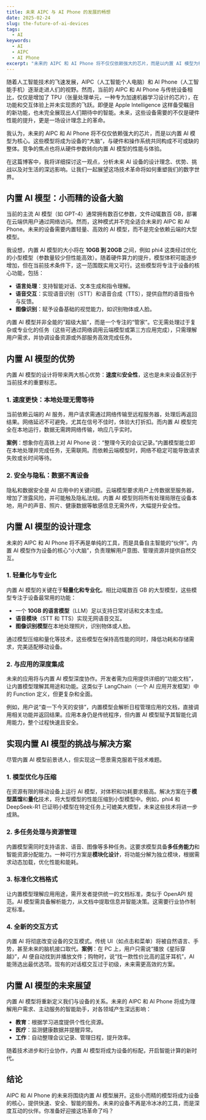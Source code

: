 ```yaml
---
title: 未来 AIPC 与 AI Phone 的发展的畅想
date: 2025-02-24
slug: the-future-of-ai-devices
tags:
  - AI
keywords:
  - AI
  - AIPC
  - AI Phone
excerpt: "未来的 AIPC 和 AI Phone 将不仅仅依赖强大的芯片，而是以内置 AI 模型为核心。这些模型将成为设备的“大脑”，与硬件和操作系统共同构成不可或缺的整体。竞争的焦点也将从硬件参数转向内置 AI 模型的性能与体验。"
---
```


随着人工智能技术的飞速发展，AIPC（人工智能个人电脑）和 AI Phone（人工智能手机）逐渐走进人们的视野。然而，当前的 AIPC 和 AI Phone 与传统设备相比，仅仅是增加了 TPU（张量处理单元，一种专为加速机器学习设计的芯片），在功能和交互体验上并未实现质的飞跃。即便是 Apple Intelligence 这样备受瞩目的新功能，也未完全展现出人们期待中的智能。未来，这些设备需要的不仅是硬件性能的提升，更是一场设计理念上的革命。

我认为，未来的 AIPC 和 AI Phone 将不仅仅依赖强大的芯片，而是以内置 AI 模型为核心。这些模型将成为设备的“大脑”，与硬件和操作系统共同构成不可或缺的整体。竞争的焦点也将从硬件参数转向内置 AI 模型的性能与体验。

在这篇博客中，我将详细探讨这一观点，分析未来 AI 设备的设计理念、优势、挑战以及对生活的深远影响。让我们一起展望这场技术革命将如何重塑我们的数字世界。

## 内置 AI 模型：小而精的设备大脑

当前的主流 AI 模型（如 GPT-4）通常拥有数百亿参数，文件动辄数百 GB，部署在云端供用户通过网络访问。然而，这种模式并不完全适合未来的 AIPC 和 AI Phone。未来的设备需要内置轻量、高效的 AI 模型，而不是完全依赖云端的大型模型。

我设想，内置 AI 模型的大小将在 **10GB 到 20GB** 之间，例如 phi4 这类经过优化的小型模型（参数量较少但性能高效）。随着硬件算力的提升，模型体积可能逐步增加，但在当前技术条件下，这一范围既实用又可行。这些模型将专注于设备的核心功能，包括：

- **语言处理**：支持智能对话、文本生成和指令理解。
- **语音交互**：实现语音识别（STT）和语音合成（TTS），提供自然的语音指令与反馈。
- **图像识别**：赋予设备基础的视觉能力，如识别物体或人脸。

内置 AI 模型并非全能的“超级大脑”，而是一个专注的“管家”。它无需处理过于复杂或专业化的任务（这些可通过网络调用云端模型或第三方应用完成），只需理解用户需求，并协调设备资源或外部服务高效完成任务。

## 内置 AI 模型的优势

内置 AI 模型的设计将带来两大核心优势：**速度**和**安全性**，这也是未来设备区别于当前技术的重要标志。

### 1. 速度更快：本地处理无需等待

当前依赖云端的 AI 服务，用户请求需通过网络传输至远程服务器，处理后再返回结果。网络延迟不可避免，尤其在信号不佳时，体验大打折扣。而内置 AI 模型完全在本地运行，数据无需跨网络传输，响应几乎实时。

**案例**：想象你在高铁上对 AI Phone 说：“整理今天的会议记录。”内置模型能立即在本地处理并完成任务，无需联网。而依赖云端模型时，网络不稳定可能导致请求失败或长时间等待。

### 2. 安全与隐私：数据不离设备

隐私和数据安全是 AI 应用中的关键问题。云端模型要求用户上传数据至服务器，增加了泄露风险，并可能触及隐私法规。内置 AI 模型则将所有处理局限在设备本地，用户的声音、照片、健康数据等敏感信息无需外传，大幅提升安全性。

## 内置 AI 模型的设计理念

未来的 AIPC 和 AI Phone 将不再是单纯的工具，而是具备自主智能的“伙伴”。内置 AI 模型作为设备的核心“小大脑”，负责理解用户意图、管理资源并提供自然交互。

### 1. 轻量化与专业化

内置 AI 模型的关键在于**轻量化和专业化**。相比动辄数百 GB 的大型模型，这些模型专注于设备最常用的功能：

- 一个 **10GB 的语言模型**（LLM）足以支持日常对话和文本生成。
- **语音模块**（STT 和 TTS）实现无网语音交互。
- **图像识别模型**在本地处理照片，识别物体或人脸。

通过模型压缩和量化等技术，这些模型在保持高性能的同时，降低功耗和存储需求，完美适配移动设备。

### 2. 与应用的深度集成

未来的应用将与内置 AI 模型深度协作。开发者需为应用提供详细的“功能文档”，让内置模型理解其用途和功能。这类似于 LangChain（一个 AI 应用开发框架）中的 Function 定义，但更复杂和全面。

例如，用户说“查一下今天的安排”，内置模型会解析日程管理应用的文档，直接调用相关功能并返回结果。应用本身仍是传统程序，但内置 AI 模型赋予其智能化调用能力，整个过程快速且安全。

## 实现内置 AI 模型的挑战与解决方案

尽管内置 AI 模型前景诱人，但实现这一愿景需克服若干技术难题。

### 1. 模型优化与压缩

在资源有限的移动设备上运行 AI 模型，对体积和功耗要求极高。解决方案在于**模型蒸馏**和**量化**技术，将大型模型的性能压缩到小型模型中。例如，phi4 和 DeepSeek-R1 已证明小模型在特定任务上可媲美大模型，未来这些技术将进一步成熟。

### 2. 多任务处理与资源管理

内置模型需同时支持语言、语音、图像等多种任务。这要求模型具备**多任务能力**和智能资源分配能力。一种可行方案是**模块化设计**，将功能分解为独立模块，根据需求动态加载，优化性能和能耗。

### 3. 标准化文档格式

让内置模型理解应用用途，需开发者提供统一的文档标准，类似于 OpenAPI 规范。AI 模型需具备解析能力，从文档中提取信息并智能决策。这需要行业协作制定标准。

### 4. 全新的交互方式

内置 AI 将彻底改变设备的交互模式。传统 UI（如点击和菜单）将被自然语言、手势，甚至未来的脑机接口取代。**案例**：在 PC 上，用户只需说“播放《星际穿越》”，AI 便自动找到并播放文件；购物时，说“找一款性价比高的蓝牙耳机”，AI 能筛选出最优选项。现有的对话框交互过于初级，未来需更高效的方案。

## 内置 AI 模型的未来展望

内置 AI 模型将重新定义我们与设备的关系。未来的 AIPC 和 AI Phone 将成为理解用户需求、主动服务的智能助手，对各领域产生深远影响：

- **教育**：根据学习进度提供个性化资源。
- **医疗**：监测健康数据并提醒异常。
- **工作**：自动整理会议记录、管理日程，提升效率。

随着技术进步和行业协作，内置 AI 模型将成为设备的标配，开启智能计算的新时代。

## 结论

AIPC 和 AI Phone 的未来将围绕内置 AI 模型展开。这些小而精的模型将成为设备的核心，提供快速、安全、智能的服务。未来的设备不再是冷冰冰的工具，而是深度互动的伙伴。你准备好迎接这场革命了吗？
